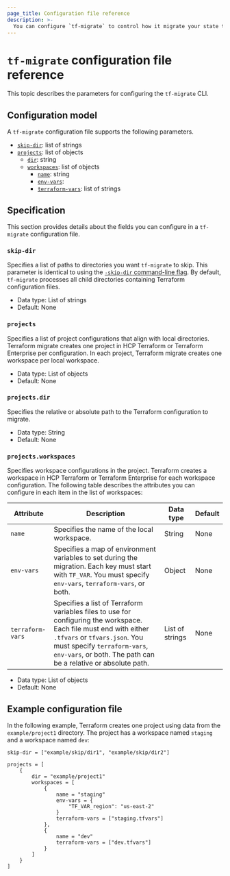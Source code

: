 ```yaml
---
page_title: Configuration file reference
description: >-
  You can configure `tf-migrate` to control how it migrate your state to HCP Terraform or Terraform Enterprise.
---
```


# `tf-migrate` configuration file reference

This topic describes the parameters for configuring the `tf-migrate` CLI.

## Configuration model

A `tf-migrate` configuration file supports the following parameters.

- [`skip-dir`](#skip-dir): list of strings
- [`projects`](#projects): list of objects
   - [`dir`](#projects-dir): string
   - [`workspaces`](#projects-workspaces): list of objects
      - [`name`](#projects-workspaces): string
      - [`env-vars`](#projects-workspaces): 
      - [`terraform-vars`](#projects-workspaces): list of strings

## Specification

This section provides details about the fields you can configure in a `tf-migrate` configuration file.


### `skip-dir`

Specifies a list of paths to directories you want `tf-migrate` to skip. This parameter is identical to using the [`-skip-dir` command-line flag](/terraform/cloud-docs/migrate/tf-migrate/reference/prepare#available-options). By default,  `tf-migrate` processes all child directories containing Terraform configuration files.

- Data type: List of strings 
- Default: None 

### `projects`

Specifies a list of project configurations that align with local directories. Terraform migrate creates one project in HCP Terraform or Terraform Enterprise per configuration. In each project, Terraform migrate creates one workspace per local workspace.

- Data type: List of objects 
- Default: None 

### `projects.dir`

Specifies the relative or absolute path to the Terraform configuration to migrate. 

- Data type: String 
- Default: None 


### `projects.workspaces`

Specifies workspace configurations in the project. Terraform creates a workspace in HCP Terraform or Terraform Enterprise for each workspace configuration. The following table describes the attributes you can configure in each item in the list of workspaces:

| Attribute | Description | Data type | Default |
| --------- | ----------- | --------- | ------- |
| `name`    | Specifies the name of the local workspace. | String | None|
| `env-vars` | Specifies a map of environment variables to set during the migration. Each key must start with `TF_VAR`. You must specify `env-vars`, `terraform-vars`, or both. | Object | None |
| `terraform-vars` | Specifies a list of Terraform variables files to use for configuring the workspace. Each file must end with either `.tfvars` or `tfvars.json`. You must specify `terraform-vars`, `env-vars`, or both. The path can be a relative or absolute path. | List of strings | None |

- Data type: List of objects 
- Default: None 

## Example configuration file

In the following example, Terraform creates one project using data from the `example/project1` directory. The project has a workspace named `staging` and a workspace named `dev`:

```hcl
skip-dir = ["example/skip/dir1", "example/skip/dir2"]

projects = [
    {
        dir = "example/project1"
        workspaces = [
            {
                name = "staging"
                env-vars = {
                    "TF_VAR_region": "us-east-2"
                }
                terraform-vars = ["staging.tfvars"]
            },
            {
                name = "dev"
                terraform-vars = ["dev.tfvars"]
            }
        ]
    }
]
```

